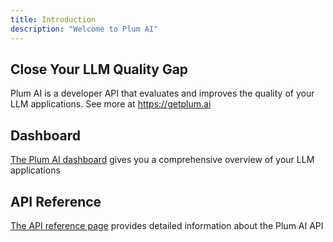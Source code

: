 ```yaml
---
title: Introduction
description: "Welcome to Plum AI"
---
```


## Close Your LLM Quality Gap

Plum AI is a developer API that evaluates and improves the quality of your LLM applications. See more at https://getplum.ai

## Dashboard

[The Plum AI dashboard](https://app.getplum.ai) gives you a comprehensive overview of your LLM applications

## API Reference

[The API reference page](/api-reference) provides detailed information about the Plum AI API